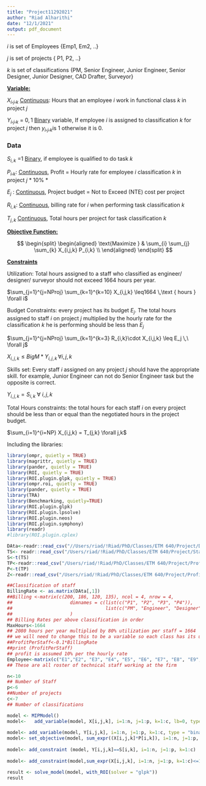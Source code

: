 ```yaml
---
title: "Project11292021"
author: "Riad Alharithi"
date: "12/1/2021"
output: pdf_document
---
```


$i$ is set of Employees {Emp1, Em2, ..}

$j$ is set of projects { P1, P2, ..}

$k$ is set of classifications {PM, Senior Engineer, Junior Engineer, Senior Designer, Junior Designer, CAD Drafter, Surveyor}

[**Variable:**]{.ul}

$X_i,_j,_k$ [Continuous]{.ul}: Hours that an employee $i$ work in functional class $k$ in project $j$

$Y_i,_j,_k$ = ${0, 1}$ [Binary]{.ul} variable, If employee $i$ is assigned to classification $k$ for project $j$ then $y_i,_j,_k$is 1 otherwise it is 0.

### Data

$S_{i,k}$ =1 [Binary]{.ul}, if employee is qualified to do task $k$

$P_i,_k$: [Continuous]{.ul}, Profit = Hourly rate for employee $i$ classification $k$ in project $j$ \* 10% \*

$E_j$ : [Continuous]{.ul}, Project budget = Not to Exceed (NTE) cost per project

$R_{i,k}$: [Continuous]{.ul}, billing rate for $i$ when performing task classification $k$

$T_{j,k}$ [Continuous]{.ul}, Total hours per project for task classification $k$

[**Objective Function:**]{.ul}

$$
 \begin{split}
 \begin{aligned}
    \text{Maximize  }   &  \sum_{i} \sum_{j} \sum_{k} X_{i,j,k} P_{i,k} \\
 \end{aligned}
 \end{split}
$$

[**Constraints**]{.ul}

Utilization: Total hours assigned to a staff who classified as engineer/ designer/ surveyor should not exceed 1664 hours per year.

$\sum_{j=1}^{j=NProj} \sum_{k=1}^{k=10} X_{i,j,k} \leq1664 \,\text { hours } \forall i$

Budget Constraints: every project has its budget $E_j$.
The total hours assigned to staff $i$ on project $j$ multiplied by the hourly rate for the classification $k$ he is performing should be less than $E_j$

$\sum_{j=1}^{j=NProj} \sum_{k=1}^{k=3} R_{i,k}\cdot X_{i,j,k} \leq E_j \,\ \forall j$

$X_{i,j,k}\leq BigM * Y_{i,j,k} \,\forall i,j,k$

Skills set: Every staff $i$ assigned on any project $j$ should have the appropriate skill.
for example, Junior Engineer can not do Senior Engineer task but the opposite is correct.

$Y_{i,j,k}= S_{i,k}\ \forall\ i, j, k$

Total Hours constraints: the total hours for each staff $i$ on every project should be less than or equal than the negotiated hours in the project budget.

$\sum_{i=1}^{i=NP} X_{i,j,k} = T_{j,k} \forall j,k$

Including the libraries:

```r
library(ompr, quietly = TRUE)
library(magrittr, quietly = TRUE)
library(pander, quietly = TRUE)
library(ROI, quietly = TRUE)
library(ROI.plugin.glpk, quietly = TRUE)
library(ompr.roi, quietly = TRUE)
library(pander, quietly = TRUE)
library(TRA)
library(Benchmarking, quietly=TRUE)
library(ROI.plugin.glpk)
library(ROI.plugin.lpsolve)
library(ROI.plugin.neos)
library(ROI.plugin.symphony)
library(readr)
#library(ROI.plugin.cplex)
```

```r

DAta<-readr::read_csv("//Users/riad/!Riad/PhD/Classes/ETM 640/Project/DataEntryFile.csv")
TS<- readr::read_csv("/Users/riad/!Riad/PhD/Classes/ETM 640/Project/StaffSKills.csv")
S<-t(TS)
TP<-readr::read_csv("/Users/riad/!Riad/PhD/Classes/ETM 640/Project/ProfitPerStaff.csv")
P<-t(TP)
Z<-readr::read_csv("/Users/riad/!Riad/PhD/Classes/ETM 640/Project/ProfitPerProjectPerClass.csv")

##Classification of staff
BillingRate <- as.matrix(DAta[,1]) 
##Billing <-matrix(c(200, 186, 120, 135), ncol = 4, nrow = 4,
##                     dimnames = c(list(c("P1", "P2", "P3", "P4")),
##                                  list(c("PM", "Engineer", "Designer", "Surveyor")))
##                     )
## Billing Rates per above classification in order
MaxHours<-1664
## 2080 hours per year multiplied by 80% utilization per staff = 1664
## we will need to change this to be a variable so each class has its ulitzation factor
##ProfitPerStaff<-0.1*BillingRate
##print (ProfitPerStaff)
## profit is assumed 10% per the hourly rate
Employee<-matrix(c("E1","E2", "E3", "E4", "E5", "E6", "E7", "E8", "E9", "E10"), ncol = 10)
## These are all roster of technical staff working at the firm 

n<-10
## Number of Staff
p<-6
##Number of projects
c<-7
## Number of classifications
```

```r
model <- MIPModel() 
model<-   add_variable(model, X[i,j,k], i=1:n, j=1:p, k=1:c, lb=0, type= "continuous")
  
model<- add_variable(model, Y[i,j,k], i=1:n, j=1:p, k=1:c, type = "binary") 
model<- set_objective(model, sum_expr((X[i,j,k]*P[i,k]), i=1:n, j=1:p, k=1:c), "max")
    
model<- add_constraint (model, Y[i,j,k]==S[i,k], i=1:n, j=1:p, k=1:c)
  
model<- add_constraint(model,sum_expr(X[i,j,k], i=1:n, j=1:p, k=1:c)<=1664)

result <- solve_model(model, with_ROI(solver = "glpk"))
result
```
